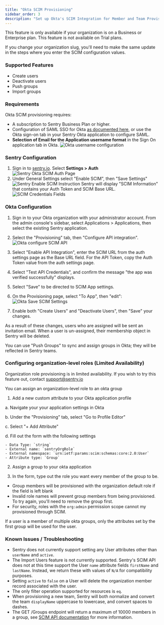 ```yaml
---
title: "Okta SCIM Provisioning"
sidebar_order: 3
description: "Set up Okta's SCIM Integration for Member and Team Provisioning"
---
```


<Note>

This feature is only available if your organization is on a Business or Enterprise plan. This feature is not available on Trial plans.

</Note>

<Alert level="warning">

If you change your organization slug, you'll need to make the same update in the steps where you enter the SCIM configuration values.

</Alert>

### Supported Features

- Create users
- Deactivate users
- Push groups
- Import groups

### Requirements

Okta SCIM provisioning requires:

- A subscription to Sentry Business Plan or higher.
- Configuration of SAML SSO for Okta [as documented here](/product/accounts/sso/okta-sso/), or use the Okta sign-on tab in your Sentry Okta application to configure SAML.
- **Selection of Email for the Application username format** in the Sign On application tab in Okta.
  ![Okta username configuration](scim-username-config.png)

### Sentry Configuration

1. Sign in to [sentry.io](https://sentry.io). Select **Settings > Auth**
   ![Sentry Okta SCIM Auth Page](../scim-settings-auth.png)
1. Under General Settings select "Enable SCIM", then "Save Settings"
   ![Sentry Enable SCIM Instruction](../scim-enable-sentry.png)
   Sentry will display "SCIM Information" that contains your Auth Token and SCIM Base URL.
   ![SCIM Credentials Fields](../scim-sentry-fields.png)

### Okta Configuration

1. Sign in to your Okta organization with your administrator account. From the admin console's sidebar, select Applications > Applications, then select the existing Sentry application.

1. Select the "Provisioning" tab, then "Configure API integration".
   ![Okta configure SCIM API](scim-okta-configure.png)

1. Select "Enable API Integration", enter the SCIM URL from the auth settings page as the Base URL field. For the API Token, copy the Auth Token value from the auth settings page.

1. Select "Test API Credentials", and confirm the message "the app was verified successfully" displays.

1. Select "Save" to be directed to SCIM App settings.

1. On the Provisioning page, select "To App", then "edit":
   ![Okta Save SCIM Settings](scim-okta-edit.png)

1. Enable both "Create Users" and "Deactivate Users", then "Save" your changes.

As a result of these changes, users who are assigned will be sent an invitation email. When a user is un-assigned, their membership object in Sentry will be deleted.

You can use "Push Groups" to sync and assign groups in Okta; they will be reflected in Sentry teams.

### Configuring organization-level roles (Limited Availability)

<Alert level="note">

Organization role provisioning is in limited availability. If you wish to try this feature out, contact support@sentry.io

</Alert>

You can assign an organization-level role to an okta group

1. Add a new custom attribute to your Okta application profile

a. Navigate your your application settings in Okta

b. Under the "Provisioning" tab, select "Go to Profile Editor"

c. Select "+ Add Attribute"

d. Fill out the form with the following settings

    - Data Type: `string`
    - External name: `sentryOrgRole`
    - External namespace: `urn:ietf:params:scim:schemas:core:2.0:User`
    - Attribute type: `Group`

2. Assign a group to your okta application

3. In the form, type out the role you want every member of the group to be.

- Group members will be provisioned with the organization default role if the field is left blank
- Invalid role names will prevent group members from being provisioned. To try again, you'll need to remove the group first.
- For security, roles with the `org:admin` permission scope cannot my provisioned through SCIM.

<Alert level="note">

If a user is a member of multiple okta groups, only the attributes set by the first group will be used for the user.

</Alert>

### Known Issues / Troubleshooting

- Sentry does not currently support setting any User attributes other than `userName` and `active`.
- The Import Users feature is not currently supported. Sentry's SCIM API does not at this time support the User `name` attribute fields `firstName` and `lastName`. Instead, we return these with values of `N/A` for compatibility purposes.
- Setting `active` to `false` on a User will delete the organization member record associated with the user.
- The only filter operation supported for resources is `eq`.
- When provisioning a new team, Sentry will both normalize and convert the team `displayName` uppercase to lowercase, and convert spaces to dashes.
- The GET /Groups endpoint will return a maximum of 10000 members in a group, see [SCIM API documentation](/api/scim/) for more information.
